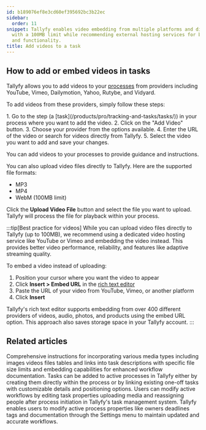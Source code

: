 ```yaml
---
id: b189076ef8e3cd60ef395692bc3b22ec
sidebar:
  order: 11
snippet: Tallyfy enables video embedding from multiple platforms and direct file uploads
  with a 100MB limit while recommending external hosting services for better performance
  and functionality.
title: Add videos to a task
---
```



## How to add or embed videos in tasks

Tallyfy allows you to add videos to your [processes](/products/pro/tracking-and-tasks/processes/) from providers including YouTube, Vimeo, Dailymotion, Yahoo, Rutybe, and Vidyard.

To add videos from these providers, simply follow these steps:

<Steps>
1. Go to the step (a [task](/products/pro/tracking-and-tasks/tasks/)) in your process where you want to add the video.
2. Click on the "Add Video" button.
3. Choose your provider from the options available.
4. Enter the URL of the video or search for videos directly from Tallyfy.
5. Select the video you want to add and save your changes.
</Steps>

You can add videos to your processes to provide guidance and instructions.

You can also upload video files directly to Tallyfy. Here are the supported file formats:

- MP3
- MP4
- WebM (100MB limit)

Click the **Upload Video File** button and select the file you want to upload. Tallyfy will process the file for playback within your process.

:::tip[Best practice for videos]
While you can upload video files directly to Tallyfy (up to 100MB), we recommend using a dedicated video hosting service like YouTube or Vimeo and embedding the video instead. This provides better video performance, reliability, and features like adaptive streaming quality.

To embed a video instead of uploading:
<Steps>
1. Position your cursor where you want the video to appear
2. Click **Insert > Embed URL** in the [rich text editor](/products/pro/tracking-and-tasks/tasks/edit-task/how-can-i-use-tallyfys-rich-text-editor-for-tasks/)
3. Paste the URL of your video from YouTube, Vimeo, or another platform
4. Click **Insert**
</Steps>

Tallyfy's rich text editor supports embedding from over 400 different providers of videos, audio, photos, and products using the embed URL option. This approach also saves storage space in your Tallyfy account.
:::


## Related articles
<CardGrid>
<LinkTitleCard header="<b>Templates > Insert media</b>" href="/products/pro/documenting/templates/insert-media/" > Comprehensive instructions for incorporating various media types including images videos files tables and links into task descriptions with specific file size limits and embedding capabilities for enhanced workflow documentation. </LinkTitleCard>
<LinkTitleCard header="<b>Edit Processes > Add tasks to active processes</b>" href="/products/pro/tracking-and-tasks/processes/edit-processes/how-can-i-add-tasks-to-active-processes-on-tallyfy/" > Tasks can be added to active processes in Tallyfy either by creating them directly within the process or by linking existing one-off tasks with customizable details and positioning options. </LinkTitleCard>
<LinkTitleCard header="<b>Tasks > Edit tasks</b>" href="/products/pro/tracking-and-tasks/tasks/edit-task/" > Users can modify active workflows by editing task properties uploading media and reassigning people after process initiation in Tallyfy's task management system. </LinkTitleCard>
<LinkTitleCard header="<b>Edit Processes > Edit tasks and process properties</b>" href="/products/pro/tracking-and-tasks/processes/edit-processes/how-can-i-edit-tasks-and-processes-in-tallyfy/" > Tallyfy enables users to modify active process properties like owners deadlines tags and documentation through the Settings menu to maintain updated and accurate workflows. </LinkTitleCard>
</CardGrid>